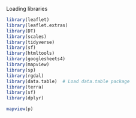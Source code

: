 Loading libraries

```r
library(leaflet)
library(leaflet.extras)
library(DT)
library(scales)
library(tidyverse)
library(sf)
library(htmltools)
library(googlesheets4)
library(mapview)
library(sp)
library(rgdal)
library(data.table)  # Load data.table package
library(terra)
library(sf)
library(dplyr)
```

```r
mapview(p)
```

